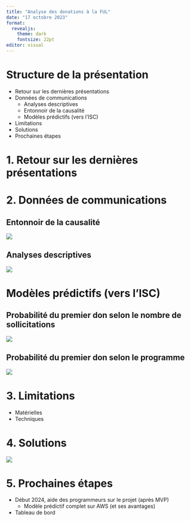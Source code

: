 ```yaml
---
title: "Analyse des donations à la FUL"
date: "17 octobre 2023"
format:
  revealjs:
    theme: dark
    fontsize: 22pt
editor: visual
---
```


# Structure de la présentation

-   Retour sur les dernières présentations
-   Données de communications
    -   Analyses descriptives
    -   Entonnoir de la causalité
    -   Modèles prédictifs (vers l'ISC)
-   Limitations
-   Solutions
-   Prochaines étapes

# 1. Retour sur les dernières présentations

# 2. Données de communications

## Entonnoir de la causalité

![](_SharedFolder_fondation-ulaval/graphs/ful.png)

## Analyses descriptives

![](_SharedFolder_fondation-ulaval/graphs/facetWrapCommType.png)

# Modèles prédictifs (vers l'ISC)

## Probabilité du premier don selon le nombre de sollicitations

![](_SharedFolder_fondation-ulaval/graphs/probSollDecade.png)

## Probabilité du premier don selon le programme

![](_SharedFolder_fondation-ulaval/graphs/pres/graph1.png)

# 3. Limitations

- Matérielles
- Techniques

# 4. Solutions

![](_SharedFolder_fondation-ulaval/graphs/2.png)

# 5. Prochaines étapes

- Début 2024, aide des programmeurs sur le projet (après MVP)
  - Modèle prédictif complet sur AWS (et ses avantages)
- Tableau de bord
